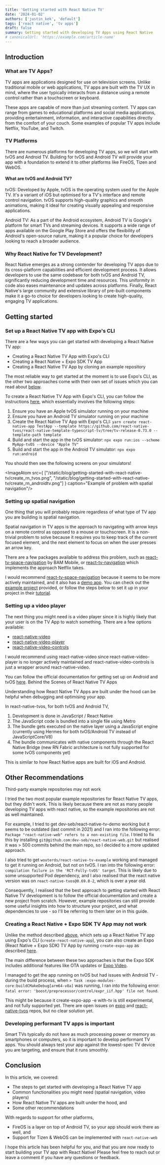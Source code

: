 ```yaml
---
title: 'Getting started with React Native TV'
date: '2024-01-02'
authors: ['justin_kek', 'default']
tags: ['react native', 'tv apps']
draft: false
summary: Getting started with developing TV Apps using React Native
# canonicalUrl: 'https://example.com/article-name'
---
```


## Introduction

<ImageAtom src="/static/blog/getting-started-with-react-native-tv/create_rn_androidtv.png" caption="React Native for TV Apps"/>

### What are TV Apps? 

TV apps are applications designed for use on television screens. Unlike traditional mobile or web applications, TV apps are built with the TV UX in mind, where the user typically interacts from a distance using a remote control rather than a touchscreen or keyboard.

These apps are capable of more than just streaming content. TV apps can range from games to educational platforms and social media applications, providing entertainment, information, and interactive capabilities directly from the comfort of your couch. Some examples of popular TV apps include Netflix, YouTube, and Twitch.

### TV Platforms

<ImageAtom src="/static/blog/getting-started-with-react-native-tv/tv_platforms_statista.png" caption="Market share of TV platforms"/>

There are numerous platforms for developing TV apps, so we will start with tvOS and Android TV. Building for tvOS and Android TV will provide your app with a foundation to extend it to other platforms like FireOS, Tizen and WebOS. 

#### What are tvOS and Android TV?

tvOS: Developed by Apple, tvOS is the operating system used for the Apple TV. It's a variant of iOS but optimised for a TV's interface and remote control navigation. tvOS supports high-quality graphics and smooth animations, making it ideal for creating visually appealing and responsive applications.

Android TV: As a part of the Android ecosystem, Android TV is Google's platform for smart TVs and streaming devices. It supports a wide range of apps available on the Google Play Store and offers the flexibility of Android's open-source nature, making it a popular choice for developers looking to reach a broader audience.

### Why React Native for TV Development?

React Native emerges as a strong contender for developing TV apps due to its cross-platform capabilities and efficient development process. It allows developers to use the same codebase for both tvOS and Android TV, significantly reducing development time and resources. This uniformity in code also eases maintenance and updates across platforms. Finally, React Native's large community and extensive library of pre-built components make it a go-to choice for developers looking to create high-quality, engaging TV applications.

## Getting started

### Set up a React Native TV app with Expo's CLI
There are a few ways you can get started with developing a React Native TV app:

- Creating a React Native TV App with Expo's CLI
- Creating a React Native + Expo SDK TV App
- Creating a React Native TV App by cloning an example repository

The most reliable way to get started at the moment is to use Expo's CLI, as the other two approaches come with their own set of issues which you can read about [below](#other-recommendations).

To create a React Native TV App with Expo's CLI, you can follow the instructions [here](https://github.com/react-native-tvos/react-native-tvos?tab=readme-ov-file#new-project-creation-using-the-expo-cli), which essentially involves the following steps:

1. Ensure you have an Apple tvOS simulator running on your machine
2. Ensure you have an Android TV simulator running on your machine
3. Create the React Native TV App with Expo's CLI: `yarn create react-native-app TestApp --template https://github.com/react-native-tvos/react-native-template-typescript-tv/tree/tv-release-0.73.0 --template-path template`
4. Build and start the app in the tvOS simulator: `npx expo run:ios --scheme MyApp-tvOS --device "Apple TV"`
5. Build and start the app in the Android TV simulator: `npx expo run:android`

You should then see the following screens on your simulators!

<ImageAtom src={
    ["/static/blog/getting-started-with-react-native-tv/create_rn_tvos.png",
    "/static/blog/getting-started-with-react-native-tv/create_rn_androidtv.png"]
    } caption="Example of problem with spatial navigation"/>

### Setting up spatial navigation

One thing that you will probably require regardless of what type of TV app you are building is spatial navigation.

Spatial navigation in TV apps is the approach to navigating with arrow keys on a remote control as opposed to a mouse or touchscreen. It is a non-trivial problem to solve because it requires you to keep track of the current focused element, and the next element to focus on when the user presses an arrow key.

<ImageAtom src="/static/blog/getting-started-with-react-native-tv/tv_navigation_problem.png" caption="Example of problem with spatial navigation"/>

There are a few packages available to address this problem, such as [react-tv-space-navigation](https://github.com/bamlab/react-tv-space-navigation) by BAM Mobile, or [react-tv-navigation](https://github.com/react-tv/react-tv-navigation) which implements the approach Netflix takes.

I would recommend [react-tv-space-navigation](https://github.com/bamlab/react-tv-space-navigation) because it seems to be more actively maintained, and it also has a [demo app](https://bamlab.github.io/react-tv-space-navigation/). You can check out the [example project](https://github.com/bamlab/react-tv-space-navigation/tree/main/packages/example) provided, or follow the steps below to set it up in your project in their [tutorial](https://github.com/bamlab/react-tv-space-navigation/blob/main/docs/tutorial.md).

### Setting up a video player

The next thing you might need is a video player since it is highly likely that your user is on the TV App to watch something. There are a few options available:

- [react-native-video](https://github.com/react-native-video/react-native-video)
- [react-native-video-player](https://github.com/cornedor/react-native-video-player)
- [react-native-video-controls](https://github.com/itsnubix/react-native-video-controls)

I would recommend using react-native-video since react-native-video-player is no longer actively maintained and react-native-video-controls is just a wrapper around react-native-video. 

You can follow the official documentation for getting set up on Android and tvOS [here](https://react-native-video.github.io/react-native-video/installation).
Behind the Scenes of React Native TV Apps

Understanding how React Native TV Apps are built under the hood can be helpful when debugging and optimising your app.

In react-native-tvos, for both tvOS and Android TV,
1. Development is done in JavaScript / React Native
2. The JavaScript code is bundled into a single file using Metro
3. The bundle gets executed on the native layer using a JavaScript engine (currently using Hermes for both tvOS/Android TV instead of JavaScriptCore/V8)
4. The bundle communicates with native components through the React Native Bridge (new RN Fabric architecture is not fully supported for some tvOS components yet)

This is similar to how React Native apps are built for iOS and Android.

## Other Recommendations
Third-party example repositories may not work

I tried the two most popular example repositories for React Native TV apps, but they didn't work. This is likely because there are not as many people developing TV apps with react native, so the example repositories are not as well maintained.

For example, I tried to get dev-seb/react-native-tv-demo working but it seems to be outdated (last commit in 2021) and I ran into the following error: `Package "react-native-web" refers to a non-existing file`. I tried to fix this by installing `git@github.com:dev-seb/react-native-web.git` but realised it was > 500 commits behind the main repo, so I decided to a more updated approach.

I also tried to get `wouterds/react-native-tv-example` working and managed to get it running on Android, but not on tvOS. I ran into the following error: `compilation failure in the 'RCT-Folly-tvOS' target`. This is likely due to some unsupported Pod dependency, and I also realised that the react native version was on `react-native-tvos@0.69.8-2`, which is over a year old.

Consequently, I realised that the best approach to getting started with React Native TV development is to follow the official documentation and create a new project from scratch. However, example repositories can still provide some useful insights into how to structure your project, and what dependencies to use - so I'll be referring to them later on in this guide.

### Creating a React Native + Expo SDK TV App may not work
Unlike the method described [above](#set-up-a-react-native-tv-app-with-expos-cli), which sets up a React Native TV app using Expo's CLI (`create-react-native-app`), you can also create an Expo (React Native + Expo SDK) TV App by running `create-expo-app` as described [here](https://github.com/expo/examples/tree/master/with-tv).

The main difference between these two approaches is that the Expo SDK includes additional features like OTA updates or [Expo Video](https://docs.expo.dev/versions/latest/sdk/video/). 

I managed to get the app running on tvOS but had issues with Android TV - during the build process, when `> Task :expo-modules-core:buildCMakeDebug[arm64-v8a]` was running, I ran into the following error: `fatal error: 'boost/preprocessor/control/expr_iif.hpp' file not found`.

This might be because it create-expo-app -e with-tv is still experimental, and not fully supported yet. There are open issues on [expo](https://github.com/expo/expo/issues/26223) and [react-native-tvos](https://github.com/react-native-tvos/react-native-tvos/issues/632) repos, but no clear solution yet.

### Developing performant TV apps is important

Smart TVs typically do not have as much processing power or memory as smartphones or computers, so it is important to develop performant TV apps. You should always test your app against the lowest-spec TV device you are targeting, and ensure that it runs smoothly.

## Conclusion

In this article, we covered:

- The steps to get started with developing a React Native TV app
- Common functionalities you might need (spatial navigation, video players)
- How React Native TV apps are built under the hood, and
- Some other recommendations

With regards to support for other platforms,
- FireOS is a layer on top of Android TV, so your app should work there as well, and
- Support for Tizen & WebOS can be implemented with `react-native-web`

I hope this article has been helpful for you, and that you are now ready to start building your TV app with React Native! Please feel free to reach out or leave a comment if you have any questions or feedback.

